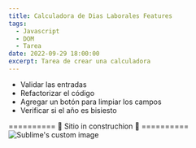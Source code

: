 ```yaml
---
title: Calculadora de Dias Laborales Features
tags:
  - Javascript
  - DOM
  - Tarea
date: 2022-09-29 18:00:00
excerpt: Tarea de crear una calculadora
---
```


- Validar las entradas
- Refactorizar el código
- Agregar un botón para limpiar los campos
- Verificar si el año es bisiesto

<div style={{width:'75%', margin:'0 auto', textAlign:'center'}}>
========== 🔨 Sitio in construchion 🔨 ==========
  <img
  style={{width: '100%'}}
  src="https://res.cloudinary.com/dr3egho5s/image/upload/v1664494108/Generation%2018%20-%20Blog/Tareas/construchion_ogndag.jpg" 
  alt="Sublime's custom image"
  />
</div>